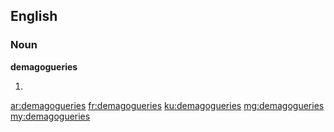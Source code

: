 ==English==

===Noun===
'''demagogueries'''

# {{plural of|demagoguery}}

[[ar:demagogueries]]
[[fr:demagogueries]]
[[ku:demagogueries]]
[[mg:demagogueries]]
[[my:demagogueries]]